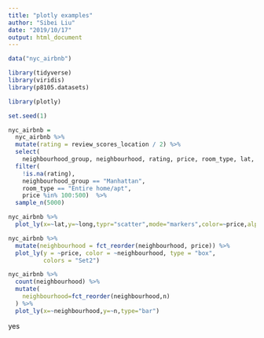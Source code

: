 ```yaml
---
title: "plotly examples"
author: "Sibei Liu"
date: "2019/10/17"
output: html_document
---
```



```r
data("nyc_airbnb")
```

```r
library(tidyverse)
library(viridis)
library(p8105.datasets)

library(plotly)
```

```r
set.seed(1)

nyc_airbnb = 
  nyc_airbnb %>% 
  mutate(rating = review_scores_location / 2) %>%
  select(
    neighbourhood_group, neighbourhood, rating, price, room_type, lat, long) %>%
  filter(
    !is.na(rating), 
    neighbourhood_group == "Manhattan",
    room_type == "Entire home/apt",
    price %in% 100:500)  %>% 
  sample_n(5000)
```

```r
nyc_airbnb %>%
  plot_ly(x=~lat,y=~long,typr="scatter",mode="markers",color=~price,alpha=.5)
```

```r
nyc_airbnb %>% 
  mutate(neighbourhood = fct_reorder(neighbourhood, price)) %>% 
  plot_ly(y = ~price, color = ~neighbourhood, type = "box",
          colors = "Set2")
```

```r
nyc_airbnb %>% 
  count(neighbourhood) %>% 
  mutate(
    neighbourhood=fct_reorder(neighbourhood,n)
  ) %>% 
  plot_ly(x=~neighbourhood,y=~n,type="bar")
```
yes

